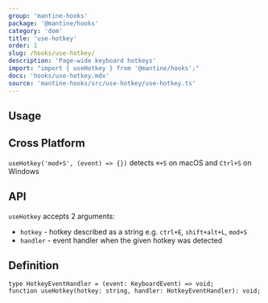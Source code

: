 ```yaml
---
group: 'mantine-hooks'
package: '@mantine/hooks'
category: 'dom'
title: 'use-hotkey'
order: 1
slug: /hooks/use-hotkey/
description: 'Page-wide keyboard hotkeys'
import: "import { useHotkey } from '@mantine/hooks';"
docs: 'hooks/use-hotkey.mdx'
source: 'mantine-hooks/src/use-hotkey/use-hotkey.ts'
---
```



## Usage

<UseHotkeyDemo hotkey="mod+S" />

## Cross Platform

`useHotkey('mod+S', (event) => {})` detects `⌘+S` on macOS and `Ctrl+S` on Windows

## API

`useHotkey` accepts 2 arguments:

- `hotkey` - hotkey described as a string e.g. `ctrl+E`, `shift+alt+L`, `mod+S`
- `handler` - event handler when the given hotkey was detected

## Definition

```tsx
type HotkeyEventHandler = (event: KeyboardEvent) => void;
function useHotkey(hotkey: string, handler: HotkeyEventHandler): void;
```
